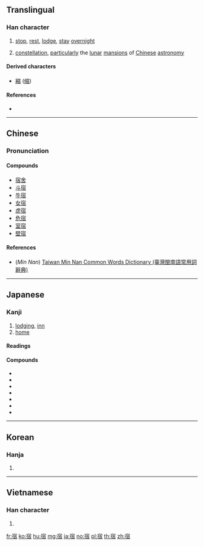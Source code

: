 ==Translingual==
{{wikipedia|Twenty-eight mansions}}

===Han character===
{{Han char|rn=40|rad=宀|as=08|sn=11|four=30261|canj=JOMA|ids=⿱宀佰}}

# [[stop]], [[rest]], [[lodge]], [[stay]] [[overnight]]
# {{context|astronomy|lang=zh}} [[constellation]], [[particularly]] the [[lunar]] [[mansion]]s of [[Chinese]] [[astronomy]]

====Derived characters====
* [[縮]] ([[缩]])

====References====
* {{Han ref|kx=0287.130|dkj=07195|dj=0568.210|hdz=20938.100|uh=5BBF|ud=23487|bh=B14A|bd=45386}}

----

==Chinese==
{{zh-forms}}

===Pronunciation===
{{zh-pron
|m=sù,xiǔ,xiù
|c=sau3,suk1
|h=
|mn=sok/siù/siok
|mn_note=sok, siù - vernacular, siok - literary
|w=
|mc=y
|oc=y
|ma=|ma2=
|cat=v,n
}}

====Compounds====
* [[宿舍]]
* [[斗宿]]
* [[牛宿]]
* [[女宿]]
* [[虚宿]]
* [[危宿]]
* [[室宿]]
* [[壁宿]]

====References====
* (''Min Nan'') [http://twblg.dict.edu.tw/holodict_new/index.html Taiwan Min Nan Common Words Dictionary (臺灣閩南語常用詞辭典)]

----

==Japanese==

===Kanji===
{{ja-kanji|grade=3|rs=宀08}}

# [[lodging]], [[inn]]
# [[home]]

====Readings====
{{ja-readings|goon=[[しゅ]] (shu), [[すく]] (suku)|kanon=[[しゅう]] (shū), [[しゅく]] (shuku)|kanyoon=[[しゅく]] (shuku)|kun=[[やどる]] (yadoru), [[やど]] (yado)}}

====Compounds====
* {{term|民宿||traditional Japanese budget inn|tr=みんしゅく, minshuku|sc=Jpan|lang=ja}}
* {{term|新宿||[[Shinjuku]]|tr=しんじゅく, shinjuku|sc=Jpan|lang=ja}}
* {{term|宿題||[[homework]]|tr=しゅくだい, shukudai|sc=Jpan|lang=ja}}
* {{term|宿命||[[destiny]]; [[fate]]|tr=しゅくめい, shukumei|sc=Jpan|lang=ja}}
* {{term|宿泊||[[lodging]]|tr=しゅくはく, shukuhaku|sc=Jpan|lang=ja}}
* {{term|野宿||sleeping rough; wild camping|tr=のじゅく, nojuku|sc=Jpan|lang=ja}}
* {{term|安宿||cheap [[hotel]]|tr=やすやど, yasuyado|sc=Jpan|lang=ja}}

----

==Korean==

===Hanja===
{{ko-hanja|hangeul=[[숙]], [[수]]|rv=suk, su|mr=suk, su}}

# {{defn|lang=ko|sort=宀08}}

----

==Vietnamese==

===Han character===
{{vi-hantu|[[túc]], [[tú]]|rs=宀08}}

# {{defn|lang=vi|sort=宀08}}

[[fr:宿]]
[[ko:宿]]
[[hu:宿]]
[[mg:宿]]
[[ja:宿]]
[[no:宿]]
[[pl:宿]]
[[th:宿]]
[[zh:宿]]